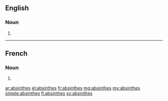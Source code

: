==English==

===Noun===
{{head|en|plural}}

# {{plural of|absinthe|lang=en}}

----

==French==

===Noun===
{{head|fr|plural|g=?}}

# {{plural of|absinthe|lang=fr}}

[[ar:absinthes]]
[[el:absinthes]]
[[fr:absinthes]]
[[mg:absinthes]]
[[my:absinthes]]
[[simple:absinthes]]
[[fi:absinthes]]
[[sv:absinthes]]
